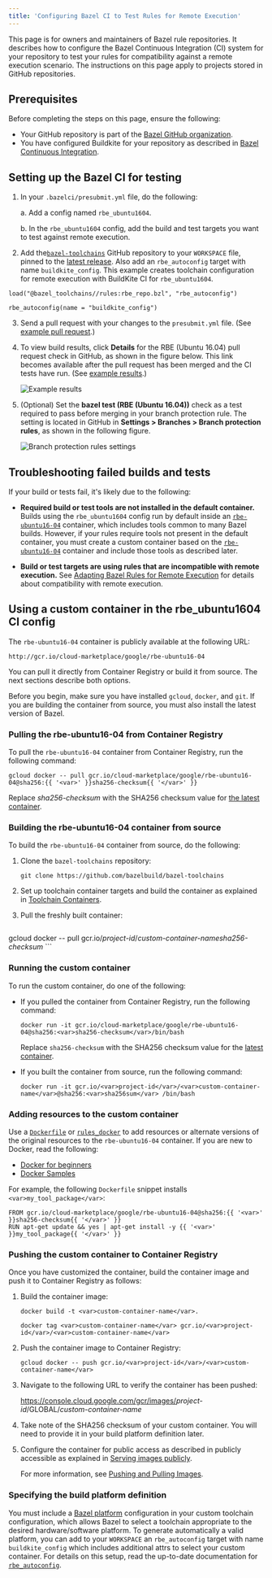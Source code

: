```yaml
---
title: 'Configuring Bazel CI to Test Rules for Remote Execution'
---
```




This page is for owners and maintainers of Bazel rule repositories. It
describes how to configure the Bazel Continuous Integration (CI) system for
your repository to test your rules for compatibility against a remote execution
scenario. The instructions on this page apply to projects stored in
GitHub repositories.

## Prerequisites

Before completing the steps on this page, ensure the following:

*   Your GitHub repository is part of the
    [Bazel GitHub organization](https://github.com/bazelbuild).
*   You have configured Buildkite for your repository as described in
    [Bazel Continuous Integration](https://github.com/bazelbuild/continuous-integration/tree/master/buildkite).

## Setting up the Bazel CI for testing

1.  In your `.bazelci/presubmit.yml` file, do the following:

    a.  Add a config named `rbe_ubuntu1604`.

    b.  In the `rbe_ubuntu1604` config, add the build and test targets you want to test against remote execution.

2.  Add the[`bazel-toolchains`](https://github.com/bazelbuild/bazel-toolchains)
    GitHub repository to your `WORKSPACE` file, pinned to the
    [latest release](https://releases.bazel.build/bazel-toolchains.html). Also
    add an `rbe_autoconfig` target with name `buildkite_config`. This example
    creates toolchain configuration for remote execution with BuildKite CI
    for `rbe_ubuntu1604`.

```posix-terminal
load("@bazel_toolchains//rules:rbe_repo.bzl", "rbe_autoconfig")

rbe_autoconfig(name = "buildkite_config")
```

3.  Send a pull request with your changes to the `presubmit.yml` file. (See
    [example pull request](https://github.com/bazelbuild/rules_rust/commit/db141526d89d00748404856524cedd7db8939c35).)

4.  To view build results, click **Details** for the RBE (Ubuntu
    16.04) pull request check in GitHub, as shown in the figure below. This link
    becomes available after the pull request has been merged and the CI tests
    have run. (See
    [example results](https://source.cloud.google.com/results/invocations/375e325c-0a05-47af-87bd-fed1363e0333).)

    ![Example results](/docs/images/rbe-ci-1.png "Example results")

5.  (Optional) Set the **bazel test (RBE (Ubuntu 16.04))** check as a test
    required to pass before merging in your branch protection rule. The setting
    is located in GitHub in **Settings > Branches > Branch protection rules**,
    as shown in the following figure.

    ![Branch protection rules settings](/docs/images/rbe-ci-2.png "Branch protection rules")

## Troubleshooting failed builds and tests

If your build or tests fail, it's likely due to the following:

*   **Required build or test tools are not installed in the default container.**
    Builds using the `rbe_ubuntu1604` config run by default inside an
    [`rbe-ubuntu16-04`](https://console.cloud.google.com/marketplace/details/google/rbe-ubuntu16-04)
    container, which includes tools common to many Bazel builds. However, if
    your rules require tools not present in the default container, you must
    create a custom container based on the
    [`rbe-ubuntu16-04`](https://console.cloud.google.com/marketplace/details/google/rbe-ubuntu16-04)
    container and include those tools as described later.

*   **Build or test targets are using rules that are incompatible with remote
    execution.** See
    [Adapting Bazel Rules for Remote Execution](/remote/rules) for
    details about compatibility with remote execution.

## Using a custom container in the rbe_ubuntu1604 CI config

The `rbe-ubuntu16-04` container is publicly available at the following URL:

```
http://gcr.io/cloud-marketplace/google/rbe-ubuntu16-04
```

You can pull it directly from Container Registry or build it from source. The
next sections describe both options.

Before you begin, make sure you have installed `gcloud`, `docker`, and `git`.
If you are building the container from source, you must also install the latest
version of Bazel.

### Pulling the rbe-ubuntu16-04 from Container Registry

To pull the `rbe-ubuntu16-04` container from Container Registry, run the
following command:

```posix-terminal
gcloud docker -- pull gcr.io/cloud-marketplace/google/rbe-ubuntu16-04@sha256:{{ '<var>' }}sha256-checksum{{ '</var>' }}
```

Replace <var>sha256-checksum</var> with the SHA256 checksum value for
[the latest container](https://console.cloud.google.com/gcr/images/cloud-marketplace/GLOBAL/google/rbe-ubuntu16-04).

### Building the rbe-ubuntu16-04 container from source

To build the `rbe-ubuntu16-04` container from source, do the following:

1.  Clone the `bazel-toolchains` repository:

    ```posix-terminal
    git clone https://github.com/bazelbuild/bazel-toolchains
    ```

2.  Set up toolchain container targets and build the container as explained in
    [Toolchain Containers](https://github.com/bazelbuild/bazel-toolchains/tree/master/container).

3.  Pull the freshly built container:

    ```posix-terminal
gcloud docker -- pull gcr.io/<var>project-id</var>/<var>custom-container-name</var><var>sha256-checksum</var>
    ```

### Running the custom container

To run the custom container, do one of the following:

*   If you pulled the container from Container Registry, run the following
    command:

    ```posix-terminal
    docker run -it gcr.io/cloud-marketplace/google/rbe-ubuntu16-04@sha256:<var>sha256-checksum</var>/bin/bash
    ```

    Replace `sha256-checksum` with the SHA256 checksum value for the
    [latest container](https://console.cloud.google.com/gcr/images/cloud-marketplace/GLOBAL/google/rbe-ubuntu16-04).

*   If you built the container from source, run the following command:

    ```posix-terminal
    docker run -it gcr.io/<var>project-id</var>/<var>custom-container-name</var>@sha256:<var>sha256sum</var> /bin/bash
    ```

### Adding resources to the custom container

Use a [`Dockerfile`](https://docs.docker.com/engine/reference/builder/) or
[`rules_docker`](https://github.com/bazelbuild/rules_docker) to add resources or
alternate versions of the original resources to the `rbe-ubuntu16-04` container.
If you are new to Docker, read the following:

*   [Docker for beginners](https://github.com/docker/labs/tree/master/beginner)
*   [Docker Samples](https://docs.docker.com/samples/)

For example, the following `Dockerfile` snippet installs `<var>my_tool_package</var>`:

```
FROM gcr.io/cloud-marketplace/google/rbe-ubuntu16-04@sha256:{{ '<var>' }}sha256-checksum{{ '</var>' }}
RUN apt-get update && yes | apt-get install -y {{ '<var>' }}my_tool_package{{ '</var>' }}
```

### Pushing the custom container to Container Registry

Once you have customized the container, build the container image and push it to
Container Registry as follows:

1. Build the container image:

    ```posix-terminal
    docker build -t <var>custom-container-name</var>.

    docker tag <var>custom-container-name</var> gcr.io/<var>project-id</var>/<var>custom-container-name</var>
    ```

2.  Push the container image to Container Registry:

    ```posix-terminal
    gcloud docker -- push gcr.io/<var>project-id</var>/<var>custom-container-name</var>
    ```

3.  Navigate to the following URL to verify the container has been pushed:

    https://console.cloud.google.com/gcr/images/<var>project-id</var>/GLOBAL/<var>custom-container-name</var>

4.  Take note of the SHA256 checksum of your custom container. You will need to
    provide it in your build platform definition later.

5.  Configure the container for public access as described in  publicly
    accessible as explained in
    [Serving images publicly](https://cloud.google.com/container-registry/docs/access-control#serving_images_publicly).

    For more information, see
    [Pushing and Pulling Images](https://cloud.google.com/container-registry/docs/pushing-and-pulling).


### Specifying the build platform definition

You must include a [Bazel platform](/extending/platforms) configuration in your
custom toolchain configuration, which allows Bazel to select a toolchain
appropriate to the desired hardware/software platform. To generate
automatically a valid platform, you can add  to your `WORKSPACE` an
`rbe_autoconfig` target with name `buildkite_config` which includes additional
attrs to select your custom container. For details on this setup, read
the up-to-date documentation for [`rbe_autoconfig`](https://github.com/bazelbuild/bazel-toolchains/blob/master/rules/rbe_repo.bzl).
